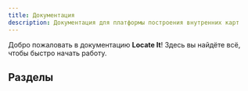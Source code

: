 ```yaml
---
title: Документация
description: Документация для платформы построения внутренних карт
---
```


Добро пожаловать в документацию **Locate It**! Здесь вы найдёте всё, чтобы быстро начать работу.

## Разделы

<Cards>
  <Card title="Конструктор помещений" href="/docs/constructor" />
  <Card title="Поиск пути" href="/docs/pathfinding" />
</Cards>
